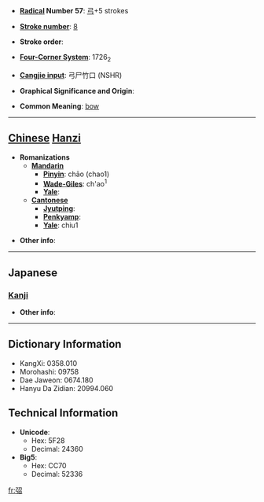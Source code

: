 * '''[[Wiktionary:Chinese radical index| Radical]] Number 57''': [[Wiktionary:Chinese radical index 弓|弓]]+5 strokes

* '''[[Wiktionary:Chinese total strokes index|Stroke number]]''': [[Wiktionary:Chinese total strokes index 8|8]]

* '''Stroke order''': 

* '''[[Wiktionary:Chinese four corner index|Four-Corner System]]''': 1726<sub>2</sub>

* '''[[Wiktionary:Chinese Cangjie index|Cangjie input]]''': 弓尸竹口 (NSHR)

* '''Graphical Significance and Origin''': 

* '''Common Meaning''': [[bow]]

----

== [[Chinese]] [[Hanzi]] ==

* '''Romanizations'''
** '''[[Mandarin]]'''
*** '''[[Pinyin]]''': chāo (chao1)
*** '''[[Wade-Giles]]''': ch'ao<sup>1</sup>
*** '''[[Yale]]''': 
** '''[[Cantonese]]'''
*** '''[[Jyutping]]''':
*** '''[[Penkyamp]]''': 
*** '''[[Yale]]''': chiu1

* '''Other info''': 

----

==Japanese==
===[[Kanji]]===
{{kanji|on readings=[[せう]] (seu)
|kun readings=[[そりかえる]] (sorikaeru)
}}

* '''Other info''':  

----

== Dictionary Information ==

* KangXi: 0358.010
* Morohashi: 09758
* Dae Jaweon: 0674.180
* Hanyu Da Zidian: 20994.060

== Technical Information ==

* '''Unicode''':
** Hex: 5F28
** Decimal: 24360
* '''Big5''':
** Hex: CC70
** Decimal: 52336

[[fr:弨]]